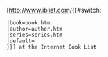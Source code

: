 [http://www.iblist.com/{{#switch:{{{type|default}}}
 |book=book{{{id}}}.htm ''{{{name}}}''
 |author=author{{{id}}}.htm {{{name}}}
 |series=series{{{id}}}.htm ''{{{name}}}''
 |default=
 }}] at the Internet Book List<noinclude>
{{documentation}}
</noinclude>